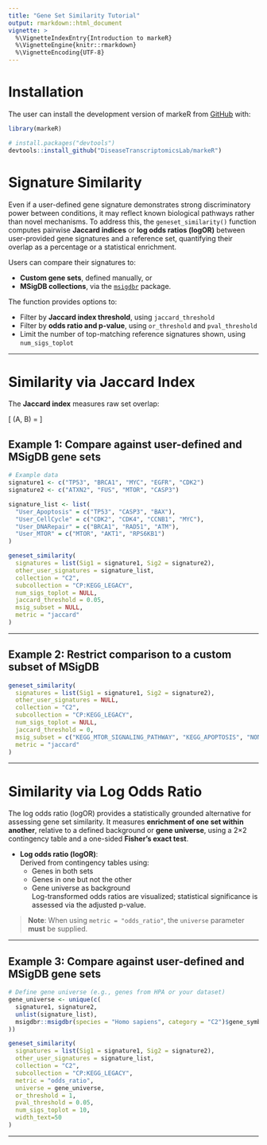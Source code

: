 ```yaml
---
title: "Gene Set Similarity Tutorial"
output: rmarkdown::html_document
vignette: >
  %\VignetteIndexEntry{Introduction to markeR}
  %\VignetteEngine{knitr::rmarkdown}
  %\VignetteEncoding{UTF-8}
---
```


# Installation 

The user can install the development version of markeR from [GitHub](https://github.com/) with:
 
```r
library(markeR)
```

``` r
# install.packages("devtools")
devtools::install_github("DiseaseTranscriptomicsLab/markeR")
```


# Signature Similarity 

Even if a user-defined gene signature demonstrates strong discriminatory power between conditions, it may reflect known biological pathways rather than novel mechanisms. To address this, the `geneset_similarity()` function computes pairwise **Jaccard indices** or **log odds ratios (logOR)** between user-provided gene signatures and a reference set, quantifying their overlap as a percentage or a statistical enrichment.

Users can compare their signatures to:

* **Custom gene sets**, defined manually, or  
* **MSigDB collections**, via the [`msigdbr`](https://cran.r-project.org/package=msigdbr) package.

The function provides options to:

* Filter by **Jaccard index threshold**, using `jaccard_threshold`  
* Filter by **odds ratio and p-value**, using `or_threshold` and `pval_threshold`  
* Limit the number of top-matching reference signatures shown, using `num_sigs_toplot`  

---

# Similarity via Jaccard Index

The **Jaccard index** measures raw set overlap:

\[
\text{Jaccard}(A, B) = \frac{|A \cap B|}{|A \cup B|}
\]

## Example 1: Compare against user-defined and MSigDB gene sets
  

```r
# Example data
signature1 <- c("TP53", "BRCA1", "MYC", "EGFR", "CDK2")
signature2 <- c("ATXN2", "FUS", "MTOR", "CASP3")

signature_list <- list(
  "User_Apoptosis" = c("TP53", "CASP3", "BAX"),
  "User_CellCycle" = c("CDK2", "CDK4", "CCNB1", "MYC"),
  "User_DNARepair" = c("BRCA1", "RAD51", "ATM"),
  "User_MTOR" = c("MTOR", "AKT1", "RPS6KB1")
)

geneset_similarity(
  signatures = list(Sig1 = signature1, Sig2 = signature2),
  other_user_signatures = signature_list,
  collection = "C2",
  subcollection = "CP:KEGG_LEGACY",
  num_sigs_toplot = NULL,
  jaccard_threshold = 0.05,
  msig_subset = NULL, 
  metric = "jaccard"
)
```

---

## Example 2: Restrict comparison to a custom subset of MSigDB

```r

geneset_similarity(
  signatures = list(Sig1 = signature1, Sig2 = signature2),
  other_user_signatures = NULL,
  collection = "C2",
  subcollection = "CP:KEGG_LEGACY",
  num_sigs_toplot = NULL,
  jaccard_threshold = 0,
  msig_subset = c("KEGG_MTOR_SIGNALING_PATHWAY", "KEGG_APOPTOSIS", "NON_EXISTENT_PATHWAY"), 
  metric = "jaccard"
)
```

---

# Similarity via Log Odds Ratio

The log odds ratio (logOR) provides a statistically grounded alternative for assessing gene set similarity. It measures **enrichment of one set within another**, relative to a defined background or **gene universe**, using a 2×2 contingency table and a one-sided **Fisher’s exact test**.

- **Log odds ratio (logOR)**:  
  Derived from contingency tables using:
  - Genes in both sets
  - Genes in one but not the other
  - Gene universe as background  
  Log-transformed odds ratios are visualized; statistical significance is assessed via the adjusted p-value.

> **Note**: When using `metric = "odds_ratio"`, the `universe` parameter **must** be supplied.

---

## Example 3:  Compare against user-defined and MSigDB gene sets

```r
# Define gene universe (e.g., genes from HPA or your dataset)
gene_universe <- unique(c(
  signature1, signature2,
  unlist(signature_list),
  msigdbr::msigdbr(species = "Homo sapiens", category = "C2")$gene_symbol
))

geneset_similarity(
  signatures = list(Sig1 = signature1, Sig2 = signature2),
  other_user_signatures = signature_list,
  collection = "C2",
  subcollection = "CP:KEGG_LEGACY",
  metric = "odds_ratio",
  universe = gene_universe,
  or_threshold = 1,
  pval_threshold = 0.05,
  num_sigs_toplot = 10,
  width_text=50
)
```

---

